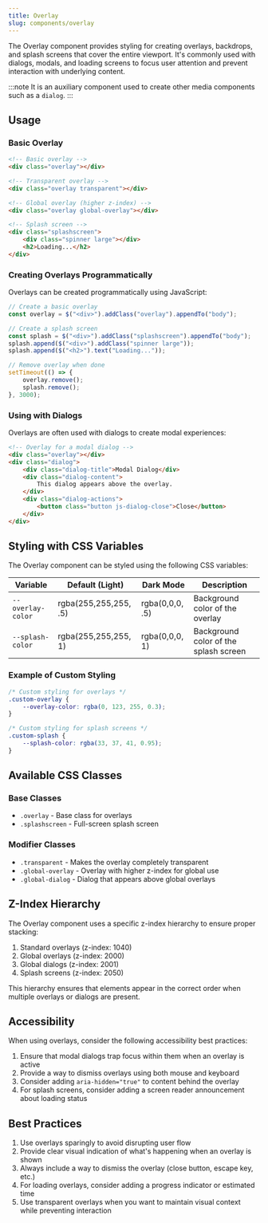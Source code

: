 ```yaml
---
title: Overlay
slug: components/overlay
---
```


The Overlay component provides styling for creating overlays, backdrops, and splash screens that cover the entire viewport. 
It's commonly used with dialogs, modals, and loading screens to focus user attention and prevent interaction with underlying content.

:::note
It is an auxiliary component used to create other media components such as a `dialog`.
:::


## Usage

### Basic Overlay

```html
<!-- Basic overlay -->
<div class="overlay"></div>

<!-- Transparent overlay -->
<div class="overlay transparent"></div>

<!-- Global overlay (higher z-index) -->
<div class="overlay global-overlay"></div>

<!-- Splash screen -->
<div class="splashscreen">
    <div class="spinner large"></div>
    <h2>Loading...</h2>
</div>
```

### Creating Overlays Programmatically

Overlays can be created programmatically using JavaScript:

```javascript
// Create a basic overlay
const overlay = $("<div>").addClass("overlay").appendTo("body");

// Create a splash screen
const splash = $("<div>").addClass("splashscreen").appendTo("body");
splash.append($("<div>").addClass("spinner large"));
splash.append($("<h2>").text("Loading..."));

// Remove overlay when done
setTimeout(() => {
    overlay.remove();
    splash.remove();
}, 3000);
```

### Using with Dialogs

Overlays are often used with dialogs to create modal experiences:

```html
<!-- Overlay for a modal dialog -->
<div class="overlay"></div>
<div class="dialog">
    <div class="dialog-title">Modal Dialog</div>
    <div class="dialog-content">
        This dialog appears above the overlay.
    </div>
    <div class="dialog-actions">
        <button class="button js-dialog-close">Close</button>
    </div>
</div>
```

## Styling with CSS Variables

The Overlay component can be styled using the following CSS variables:

| Variable | Default (Light) | Dark Mode | Description |
| -------- | --------------- | --------- | ----------- |
| `--overlay-color` | rgba(255,255,255, .5) | rgba(0,0,0, .5) | Background color of the overlay |
| `--splash-color` | rgba(255,255,255, 1) | rgba(0,0,0, 1) | Background color of the splash screen |

### Example of Custom Styling

```css
/* Custom styling for overlays */
.custom-overlay {
    --overlay-color: rgba(0, 123, 255, 0.3);
}

/* Custom styling for splash screens */
.custom-splash {
    --splash-color: rgba(33, 37, 41, 0.95);
}
```

## Available CSS Classes

### Base Classes
- `.overlay` - Base class for overlays
- `.splashscreen` - Full-screen splash screen

### Modifier Classes
- `.transparent` - Makes the overlay completely transparent
- `.global-overlay` - Overlay with higher z-index for global use
- `.global-dialog` - Dialog that appears above global overlays

## Z-Index Hierarchy

The Overlay component uses a specific z-index hierarchy to ensure proper stacking:

1. Standard overlays (z-index: 1040)
2. Global overlays (z-index: 2000)
3. Global dialogs (z-index: 2001)
4. Splash screens (z-index: 2050)

This hierarchy ensures that elements appear in the correct order when multiple overlays or dialogs are present.

## Accessibility

When using overlays, consider the following accessibility best practices:

1. Ensure that modal dialogs trap focus within them when an overlay is active
2. Provide a way to dismiss overlays using both mouse and keyboard
3. Consider adding `aria-hidden="true"` to content behind the overlay
4. For splash screens, consider adding a screen reader announcement about loading status

## Best Practices

1. Use overlays sparingly to avoid disrupting user flow
2. Provide clear visual indication of what's happening when an overlay is shown
3. Always include a way to dismiss the overlay (close button, escape key, etc.)
4. For loading overlays, consider adding a progress indicator or estimated time
5. Use transparent overlays when you want to maintain visual context while preventing interaction